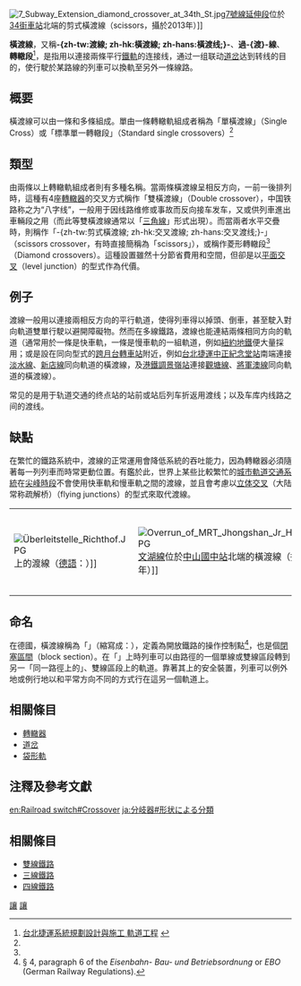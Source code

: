{{noteTA
|G1=DE
|T=zh-tw:橫渡線; zh-hk:渡線; zh-hans:渡线;
|1=zh-tw:橫渡線; zh-hk:渡線; zh-hans:渡线;
}}
[[File:7_Subway_Extension_diamond_crossover_at_34th_St.jpg|thumb]][[紐約地鐵7號線延伸|7號線延伸段]]位於[[34街車站_(IRT法拉盛線)|34街車站]]北端的剪式橫渡線（scissors，攝於2013年）]]

'''橫渡線'''，又稱'''-{zh-tw:渡線; zh-hk:橫渡線; zh-hans:橫渡线;}-'''、'''過-{渡}-線'''、'''轉轍段'''<ref name="Taipei MRT file">[http://www2.sdpo.dorts.gov.tw/1_Constr/1c_Track.htm 台北捷運系統規劃設計與施工 軌道工程] {{Wayback|url=http://www2.sdpo.dorts.gov.tw/1_Constr/1c_Track.htm |date=20101009014804 }}{{zh-hant}}</ref>，是指用以連接兩條平行[[鐵路軌道|鐵軌]]的连接线，通过一组联动[[道岔|道岔]]达到转线的目的，使行駛於某路線的列車可以換軌至另外一條線路。

==概要==
橫渡線可以由一條和多條組成。單由一條轉轍軌組成者稱為「單橫渡線」（Single Cross）或「標準單一轉轍段」（Standard single crossovers）<ref name="Taipei MRT file"></ref>
==類型==
由兩條以上轉轍軌組成者則有多種名稱。當兩條橫渡線呈相反方向，一前一後排列時，這種有4座[[轉轍器|轉轍器]]的交叉方式稱作「雙橫渡線」（Double crossover），中国铁路称之为“八字线”，一般用于因线路维修或事故而反向接车发车，又或供列車進出車輛段之用（而此等雙橫渡線通常以「[[三角線|三角線]]」形式出現）。而當兩者水平交疊時，則稱作「-{zh-tw:剪式橫渡線; zh-hk:交叉渡線; zh-hans:交叉渡线;}-」（scissors crossover，有時直接簡稱為「scissors」），或稱作菱形轉轍段<ref name="Taipei MRT file"></ref>（Diamond crossovers）。這種設置雖然十分節省費用和空間，但卻是以[[平面交叉|平面交叉]]（level junction）的型式作為代價。

==例子==
渡線一般用以連接兩相反方向的平行軌道，使得列車得以掉頭、倒車，甚至駛入對向軌道雙單行駛以避開障礙物。然而在多線鐵路，渡線也能連結兩條相同方向的軌道（通常用於一條是快車軌，一條是慢車軌的一組軌道，例如[[紐約地鐵|紐約地鐵]]便大量採用；或是設在同向型式的[[跨月台轉車站|跨月台轉車站]]附近，例如[[台北捷運|台北捷運]][[中正紀念堂站|中正紀念堂站]]南端連接[[台北捷運淡水線|淡水線]]、[[台北捷運新店線|新店線]]同向軌道的橫渡線，及[[港鐵|港鐵]][[調景嶺站|調景嶺站]]連接[[觀塘線|觀塘線]]、[[將軍澳線|將軍澳線]]同向軌道的橫渡線）。

常见的是用于轨道交通的终点站的站前或站后列车折返用渡线；以及车库内线路之间的渡线。

==缺點==
在繁忙的鐵路系統中，渡線的正常運用會降低系統的吞吐能力，因為轉轍器必須隨著每一列列車而時常更動位置。有鑑於此，世界上某些比較繁忙的[[城市軌道交通系統|城市軌道交通系統]]在[[尖峰時段|尖峰時段]]不會使用快車軌和慢車軌之間的渡線，並且會考慮以[[鐵路立體交匯|立体交叉]]（大陆常称疏解桥）（flying junctions）的型式來取代渡線。
{| align=center 
|-
|[[File:Überleitstelle_Richthof.JPG|thumb]]上的渡線（[[德語|德語]]：{{lang|de|Überleitstelleat}}）]]
|[[File:Overrun_of_MRT_Jhongshan_Jr_Hi_Sch_Sta.JPG|thumb]][[文湖線|文湖線]]位於[[中山國中站|中山國中站]]北端的橫渡線（攝於2007年）]]
|[[File:4号线列车在折返4693.JPG|thumb]][[彭埠站|彭埠站]]的交叉渡线]]
|}
==命名==
在德國，橫渡線稱為「{{lang|de|Überleitstelle}}」（縮寫成：{{lang|de|Üst}}），定義為開放鐵路的操作控制點<ref>§ 4, paragraph 6 of the ''Eisenbahn- Bau- und Betriebsordnung'' or ''EBO'' (German Railway Regulations).</ref>，也是個[[閉塞區間|閉塞區間]]（block section）。在「{{lang|de|Überleitstelle}}」上時列車可以由路徑的一個單線或雙線區段轉到另一「同一路徑上的」、雙線區段上的軌道。靠著其上的安全裝置，列車可以例外地或例行地以和平常方向不同的方式行在這另一個軌道上。

==相關條目==
*[[轉轍器|轉轍器]]
*[[道岔|道岔]]
*[[袋形軌|袋形軌]]

==注釋及參考文獻==
{{Reflist}}
[[en:Railroad_switch#Crossover|en:Railroad switch#Crossover]]
[[ja:分岐器#形状による分類|ja:分岐器#形状による分類]]
== 相關條目 ==
*[[雙線鐵路|雙線鐵路]]
*[[三線鐵路|三線鐵路]]
*[[四線鐵路|四線鐵路]]
{{鐵路}}
{{鐵道線路配置}}
{{Portal bar|交通|鐵路}}
[[Category:鐵路軌道|讓]]
[[Category:鐵路運作|讓]]